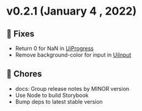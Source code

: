 
<Meta title="Releases/v0.x.x/v0.2.x/v0.2.1" />

<style> {`
  code {
    background-color: transparent!important;
  }
`}</style>

# v0.2.1 (January 4 , 2022)

## 🐛 Fixes
- Return 0 for NaN in [UiProgress](/story/atoms-progress--common)
- Remove background-color for input in [UiInput](/story/atoms-input--with-placeholder)

## 🧹 Chores
- docs: Group release notes by MINOR version
- Use Node to build Storybook
- Bump deps to latest stable version
